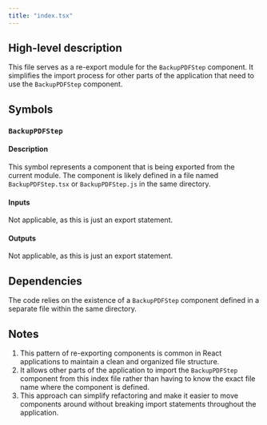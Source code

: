 ```yaml
---
title: "index.tsx"
---
```


## High-level description
This file serves as a re-export module for the `BackupPDFStep` component. It simplifies the import process for other parts of the application that need to use the `BackupPDFStep` component.

## Symbols

### `BackupPDFStep`
#### Description
This symbol represents a component that is being exported from the current module. The component is likely defined in a file named `BackupPDFStep.tsx` or `BackupPDFStep.js` in the same directory.

#### Inputs
Not applicable, as this is just an export statement.

#### Outputs
Not applicable, as this is just an export statement.

## Dependencies
The code relies on the existence of a `BackupPDFStep` component defined in a separate file within the same directory.

## Notes
1. This pattern of re-exporting components is common in React applications to maintain a clean and organized file structure.
2. It allows other parts of the application to import the `BackupPDFStep` component from this index file rather than having to know the exact file name where the component is defined.
3. This approach can simplify refactoring and make it easier to move components around without breaking import statements throughout the application.